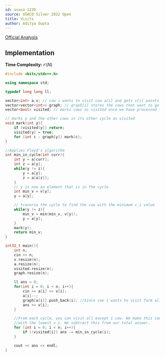 ```yaml
---
id: usaco-1230
source: USACO Silver 2022 Open
title: Visits
author: Aditya Gupta
---
```


[Official Analysis](http://www.usaco.org/current/data/sol_prob1_silver_open22.html)


## Implementation

**Time Complexity:** $\mathcal{O}(N)$

<LanguageSection>

<CPPSection>

```cpp
#include <bits/stdc++.h>

using namespace std;

typedef long long ll;

vector<int> a,v; // cow i wants to visit cow a[i] and gets v[i] points
vector<vector<int>> graph; // graph[i] stores the cows that want to go to farm i
vector<bool> visited; // marks cows as visited once we have processed them

// marks y and the other cows in its other cycle as visited
void mark(int y){
    if (visited[y]) return;
	visited[y] = true;
	for (int c : graph[y]) mark(c);
}

//Applies Floyd's algorithm
int min_in_cycle(int curr){
    int y = a[curr];
    int z = a[y];
    while(y != z){
        y = a[y];
        z = a[a[z]];
    }
    // y is now an element that is in the cycle
    int min_v = v[y];
    y = a[y];

    // traverse the cycle to find the cow with the minimum v_i value
    while(y != z){
        min_v = min(min_v, v[y]);
        y = a[y];
    }
    mark(y);
    return min_v;
}

int32_t main(){
    int n;
    cin >> n;
    v.resize(n);
    a.resize(n);
    visited.resize(n);
    graph.resize(n);

    ll ans = 0;
    for(int i = 0; i < n; i++){
        cin >> a[i] >> v[i];
        a[i]--;
        graph[a[i]].push_back(i); //Since cow i wants to visit farm a[i]
        ans += v[i];
    }

    //From each cycle, you can visit all except 1 cow. We make this cow the one
    //with the lowest v_i. We subtract this from our total answer.
    for (int i = 0; i < n; i++){
        if (!visited[i]) ans -= min_in_cycle(i);
    }

    cout << ans << endl;
}

```
</CPPSection>
</LanguageSection>
